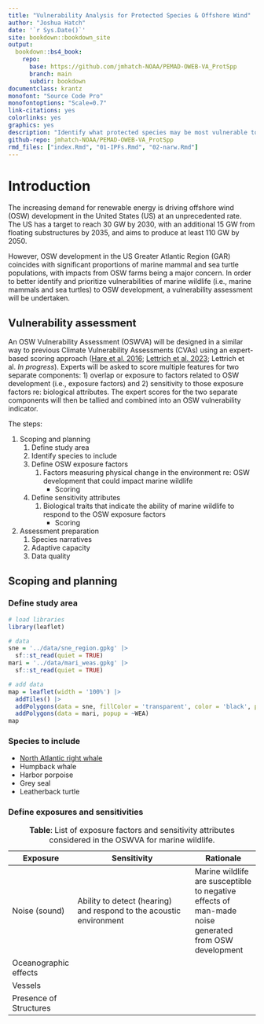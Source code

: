 ```yaml
---
title: "Vulnerability Analysis for Protected Species & Offshore Wind"
author: "Joshua Hatch"
date: '`r Sys.Date()`'
site: bookdown::bookdown_site
output:
  bookdown::bs4_book:
    repo:
      base: https://github.com/jmhatch-NOAA/PEMAD-OWEB-VA_ProtSpp
      branch: main
      subdir: bookdown
documentclass: krantz
monofont: "Source Code Pro"
monofontoptions: "Scale=0.7"
link-citations: yes
colorlinks: yes
graphics: yes
description: "Identify what protected species may be most vulnerable to offshore wind development."
github-repo: jmhatch-NOAA/PEMAD-OWEB-VA_ProtSpp
rmd_files: ["index.Rmd", "01-IPFs.Rmd", "02-narw.Rmd"]
---
```


# Introduction

The increasing demand for renewable energy is driving offshore wind (OSW) development in the United States (US) at an unprecedented rate. The US has a target to reach 30 GW by 2030, with an additional 15 GW from floating substructures by 2035, and aims to produce at least 110 GW by 2050.

However, OSW development in the US Greater Atlantic Region (GAR) coincides with significant proportions of marine mammal and sea turtle populations, with impacts from OSW farms being a major concern. In order to better identify and prioritize vulnerabilities of marine wildlife (i.e., marine mammals and sea turtles) to OSW development, a vulnerability assessment will be undertaken.

## Vulnerability assessment

An OSW Vulnerability Assessment (OSWVA) will be designed in a similar way to previous Climate Vulnerability Assessments (CVAs) using an expert-based scoring approach ([Hare et al. 2016](https://journals.plos.org/plosone/article?id=10.1371/journal.pone.0146756); [Lettrich et al. 2023](https://journals.plos.org/plosone/article?id=10.1371/journal.pone.0290643); Lettrich et al. *In progress*). Experts will be asked to score multiple features for two separate components: 1) overlap or exposure to factors related to OSW development (i.e., exposure factors) and 2) sensitivity to those exposure factors re: biological attributes. The expert scores for the two separate components will then be tallied and combined into an OSW vulnerability indicator.

The steps:

1.  Scoping and planning
    1.  Define study area
    2.  Identify species to include
    3.  Define OSW exposure factors
        1.  Factors measuring physical change in the environment re: OSW development that could impact marine wildlife
            -   Scoring
    4.  Define sensitivity attributes
        1.  Biological traits that indicate the ability of marine wildlife to respond to the OSW exposure factors
            -   Scoring
2.  Assessment preparation
    1.  Species narratives
    2.  Adaptive capacity
    3.  Data quality

## Scoping and planning

### Define study area

```r
# load libraries
library(leaflet)

# data
sne = '../data/sne_region.gpkg' |>
  sf::st_read(quiet = TRUE)
mari = '../data/mari_weas.gpkg' |>
  sf::st_read(quiet = TRUE)

# add data
map = leaflet(width = '100%') |>
  addTiles() |>
  addPolygons(data = sne, fillColor = 'transparent', color = 'black', popup = ~REGION) |>
  addPolygons(data = mari, popup = ~WEA)
map
```

### Species to include

-   [North Atlantic right whale](#north-atlantic-right-whale)
-   Humpback whale
-   Harbor porpoise
-   Grey seal
-   Leatherback turtle

### Define exposures and sensitivities

| Exposure               | Sensitivity                                                         | Rationale                                                                                            |
|-------------------|----------------------------------|-------------------|
| Noise (sound)          | Ability to detect (hearing) and respond to the acoustic environment | Marine wildlife are susceptible to negative effects of man-made noise generated from OSW development |
| Oceanographic effects  |                                                                     |                                                                                                      |
| Vessels                |                                                                     |                                                                                                      |
| Presence of Structures |                                                                     |                                                                                                      |

: **Table**: List of exposure factors and sensitivity attributes considered in the OSWVA for marine wildlife.
